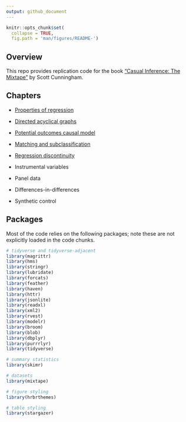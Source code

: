 ```yaml
---
output: github_document
---
```


<!-- README.md is generated from README.Rmd. Please edit that file -->

```r
knitr::opts_chunk$set(
  collapse = TRUE,
  fig.path = 'man/figures/README-')
```

## Overview

This repo provides replication code for the book ["Casual Inference: The 
Mixtape"](http://scunning.com/stata.html) by Scott Cunningham.

## Chapters

- [Properties of regression](https://github.com/johnson-shuffle/mixtape-code/tree/master/ch03)

- [Directed acyclical graphs](https://github.com/johnson-shuffle/mixtape-code/tree/master/ch04)

- [Potential outcomes causal model](https://github.com/johnson-shuffle/mixtape-code/tree/master/ch05)

- [Matching and subclassification](https://github.com/johnson-shuffle/mixtape-code/tree/master/ch06)

- [Regression discontinuity](https://github.com/johnson-shuffle/mixtape-code/tree/master/ch06)

- Instrumental variables

- Panel data

- Differences-in-differences

- Synthetic control

## Packages

Most of the code relies on the following packages; note these are not explicitly loaded in the code chunks.

```r
# tidyverse and tidyverse-adjacent
library(magrittr)
library(hms)
library(stringr)
library(lubridate)
library(forcats)
library(feather)
library(haven)
library(httr)
library(jsonlite)
library(readxl)
library(xml2)
library(rvest)
library(modelr)
library(broom)
library(blob)
library(dbplyr)
library(purrrlyr)
library(tidyverse)

# summary statistics
library(skimr)

# datasets
library(mixtape)

# figure styling
library(hrbrthemes)

# table styling
library(stargazer)
```
